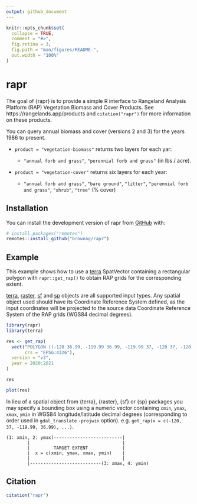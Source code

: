 ```yaml
---
output: github_document
---
```


<!-- README.md is generated from README.Rmd. Please edit that file -->

```r
knitr::opts_chunk$set(
  collapse = TRUE,
  comment = "#>",
  fig.retina = 3,
  fig.path = "man/figures/README-",
  out.width = "100%"
)
```

# rapr

<!-- badges: start -->
<!-- badges: end -->

The goal of {rapr} is to provide a simple R interface to Rangeland Analysis Platform (RAP) Vegetation Biomass and Cover Products. See https://rangelands.app/products and `citation("rapr")` for more information on these products.

You can query annual biomass and cover (versions 2 and 3) for the years 1986 to present. 

 - `product = "vegetation-biomass"` returns two layers for each yar: 
 
   - `"annual forb and grass"`, `"perennial forb and grass"` (in lbs / acre).
   
 - `product = "vegetation-cover"` returns six layers for each year:
 
   - `"annual forb and grass"`, `"bare ground"`, `"litter"`, `"perennial forb and grass"`, `"shrub"`, `"tree"` (% cover)

## Installation

You can install the development version of rapr from [GitHub](https://github.com/brownag/rapr) with:

``` r
# install.packages("remotes")
remotes::install_github("brownag/rapr")
```

## Example

This example shows how to use a [terra](https://github.com/rspatial/terra) SpatVector containing a rectangular polygon with `rapr::get_rap()` to obtain RAP grids for the corresponding extent. 

[terra](https://cran.r-project.org/package=terra), [raster](https://cran.r-project.org/package=raster), [sf](https://cran.r-project.org/package=sf) and [sp](https://cran.r-project.org/package=sp) objects are all supported input types. Any spatial object used should have its Coordinate Reference System defined, as the input coordinates will be projected to the source data Coordinate Reference System of the RAP grids (WGS84 decimal degrees).

```r
library(rapr)
library(terra)

res <- get_rap(
  vect("POLYGON ((-120 36.99, -119.99 36.99, -119.99 37, -120 37, -120 36.99))",
       crs = "EPSG:4326"),
  version = "v3",
  year = 2020:2021
)

res

plot(res)
```

In lieu of a spatial object from {terra}, {raster}, {sf} or {sp} packages you may specify a bounding box using a numeric vector containing `xmin`, `ymax`, `xmax`, `ymin` in WGS84 longitude/latitude decimal degrees (corresponding to order used in `gdal_translate` `-projwin` option). e.g. `get_rap(x = c(-120, 37, -119.99, 36.99), ...)`.

```
(1: xmin, 2: ymax)--------------------------|
        |                                   |
        |         TARGET EXTENT             |
        |  x = c(xmin, ymax, xmax, ymin)    |
        |                                   |
        |---------------------------(3: xmax, 4: ymin)
```

## Citation

```r
citation("rapr")
```
